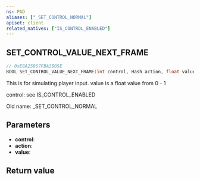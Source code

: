 ```yaml
---
ns: PAD
aliases: ["_SET_CONTROL_NORMAL"]
apiset: client
related_natives: ["IS_CONTROL_ENABLED"]
---
```

## SET_CONTROL_VALUE_NEXT_FRAME

```c
// 0xE8A25867FBA3B05E
BOOL SET_CONTROL_VALUE_NEXT_FRAME(int control, Hash action, float value);
```

This is for simulating player input.
value is a float value from 0 - 1

control: see IS_CONTROL_ENABLED

Old name: _SET_CONTROL_NORMAL

## Parameters
* **control**:
* **action**:
* **value**:

## Return value